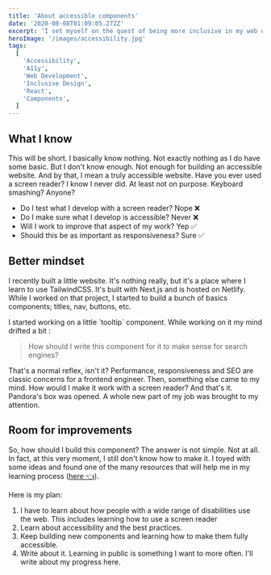 ```yaml
---
title: 'About accessible components'
date: '2020-08-08T01:09:05.272Z'
excerpt: 'I set myself on the quest of being more inclusive in my web development. This starts by making sure everyone can use and profit from the websites I build.'
heroImage: '/images/accessibility.jpg'
tags:
  [
    'Accessibility',
    'A11y',
    'Web Development',
    'Inclusive Design',
    'React',
    'Components',
  ]
---
```


## What I know

This will be short. I basically know nothing. Not exactly nothing as I do have some basic. But I don't know enough. Not enough for building an accessible website. And by that, I mean a truly accessible website. Have you ever used a screen reader? I know I never did. At least not on purpose. Keyboard smashing? Anyone?

- Do I test what I develop with a screen reader? Nope ❌
- Do I make sure what I develop is accessible? Never ❌
- Will I work to improve that aspect of my work? Yep ✅
- Should this be as important as responsiveness? Sure ✅

## Better mindset

I recently built a little website. It's nothing really, but it's a place where I learn to use TailwindCSS. It's built with Next.js and is hosted on Netlify. While I worked on that project, I started to build a bunch of basics components; titles, nav, buttons, etc.

I started working on a little \`tooltip\` component. While working on it my mind drifted a bit :

> How should I write this component for it to make sense for search engines?

That's a normal reflex, isn't it? Performance, responsiveness and SEO are classic concerns for a frontend engineer. Then, something else came to my mind. How would I make it work with a screen reader? And that's it. Pandora's box was opened. A whole new part of my job was brought to my attention.

## Room for improvements

So, how should I build this component? The answer is not simple. Not at all. In fact, at this very moment, I still don't know how to make it. I toyed with some ideas and found one of the many resources that will help me in my learning process ([here 👈](https://inclusive-components.design/tooltips-toggletips/)).

Here is my plan:

1. I have to learn about how people with a wide range of disabilities use the web. This includes learning how to use a screen reader
2. Learn about accessibility and the best practices.
3. Keep building new components and learning how to make them fully accessible.
4. Write about it. Learning in public is something I want to more often. I'll write about my progress here.
